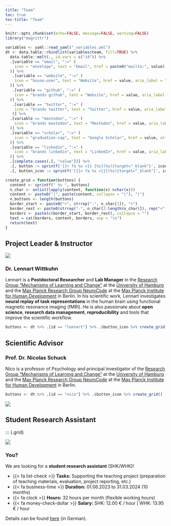 ```yaml
---
title: "Team"
toc: true
toc-title: "Team"
---
```


```r
knitr::opts_chunk$set(echo=FALSE, message=FALSE, warning=FALSE)
library("magrittr")
```

```r
variables <- yaml::read_yaml("_variables.yml")
dt <- data.table::rbindlist(variables$team, fill=TRUE) %>%
  data.table::melt(., id.vars = c("id")) %>%
  .[variable == "email", ":=" (
    icon = "envelope", text = "Email", href = paste0("mailto:", value), aria_label = "Email"
  )] %>%
   .[variable == "website", ":=" (
    icon = "house-user", text = "Website", href = value, aria_label = "Website"
  )] %>% 
   .[variable == "github", ":=" (
    icon = "brands github", text = "Website", href = value, aria_label = "GitHub"
  )] %>% 
   .[variable == "twitter", ":=" (
    icon = "brands twitter", text = "Twitter", href = value, aria_label = "Twitter"
   )] %>% 
  .[variable == "mastodon", ":=" (
    icon = "brands mastodon", text = "Mastodon", href = value, aria_label = "Mastodon"
  )] %>% 
  .[variable == "scholar", ":=" (
    icon = "graduation-cap", text = "Google Scholar", href = value, aria_label = "Google Scholar"
  )] %>% 
  .[variable == "linkedin", ":=" (
    icon = "brands linkedin", text = "LinkedIn", href = value, aria_label = "LinkedIn"
  )] %>%
  .[complete.cases(.[, "value"])] %>%
  .[, button := sprintf('{{< fa %s >}} [%s](%s){target="_blank"}', icon, text, href)] %>%
  .[, button_icon := sprintf('[{{< fa %s >}}](%s){target="_blank"}', icon, href)]

create_grid = function(buttons) {
  content <- sprintf(" %s ", buttons)
  n_char <- unlist(lapply(content, function(x) nchar(x)))
  content <- paste0("|", paste(content, collapse = "|"), "|")
  n_buttons <- length(buttons)
  border_start <- paste0("+", strrep("-", n_char[1]), "+")
  border_rest <- paste0(strrep("-", n_char[2:length(n_char)]), rep("+", n_buttons - 1))
  borders <- paste(c(border_start, border_rest), collapse = "")
  text = cat(borders, content, borders, sep = "\n")
  return(text)
}
```

## Project Leader & Instructor

::: {.grid}

::: {.g-col-4}
![](photo_wittkuhn_portrait.jpg){fig-alt="A portrait photo of Lennart Wittkuhn."}
:::

::: {.g-col-8}

### Dr. Lennart Wittkuhn

Lennart is a **Postdoctoral Researcher** and **Lab Manager** in the [Research Group "Mechanisms of Learning and Change"](https://www.psy.uni-hamburg.de/en/arbeitsbereiche/lern-und-veraenderungsmechanismen.html) at the [University of Hamburg](https://www.uni-hamburg.de/en.html) and the [Max Planck Research Group NeuroCode](https://www.mpib-berlin.mpg.de/research/research-groups/mprg-neurocode) at the [Max Planck Institute for Human Development](https://www.mpib-berlin.mpg.de/en) in Berlin.
In his scientific work, Lennart investigates **neural replay of task representations** in the human brain using functional magnetic resonance imaging (fMRI).
He is also passionate about **open science**, **research data management**, **reproducibility** and tools that improve the scientific workflow.

```r
buttons <- dt %>% .[id == "lennart"] %>% .$button_icon %>% create_grid()
```
:::

:::

## Scientific Advisor

::: {.grid}

::: {.g-col-8}
### Prof. Dr. Nicolas Schuck
Nico is a professor of Psychology and principal investigator of the [Research Group "Mechanisms of Learning and Change"](https://www.psy.uni-hamburg.de/en/arbeitsbereiche/lern-und-veraenderungsmechanismen.html) at the [University of Hamburg](https://www.uni-hamburg.de/en.html) and the [Max Planck Research Group NeuroCode](https://www.mpib-berlin.mpg.de/research/research-groups/mprg-neurocode) at the [Max Planck Institute for Human Development](https://www.mpib-berlin.mpg.de/en) in Berlin.


```r
buttons <- dt %>% .[id == "nico"] %>% .$button_icon %>% create_grid()
```
:::

::: {.g-col-4}
![](photo_schuck_portrait.jpg){fig-alt="A portrait photo of Nicolas Schuck."}
:::

:::

## Student Research Assistant

::: {.grid}

::: {.g-col-4}
![](https://upload.wikimedia.org/wikipedia/commons/thumb/5/59/User-avatar.svg/2048px-User-avatar.svg.png){fig-alt="A portrait photo of Nicolas Schuck."}
:::

::: {.g-col-8}
### You?
We are looking for a **student research assistant** (SHK/WHK)!

- {{< fa list-check >}} **Tasks:** Supporting the teaching project (preparation of teaching materials, evaluation, project reporting, etc.)
- {{< fa business-time >}} **Duration:** 01.06.2023 to 31.03.2024 (10 months)
- {{< fa clock >}} **Hours:** 32 hours per month (flexible working hours)
- {{< fa money-check-dollar >}} **Salary:** SHK: 12.00 € / hour | WHK: 13.95 € / hour

Details can be found [here](https://lennartwittkuhn.com/ddlitlab/ausschreibung_whk.html) (in German).

:::
